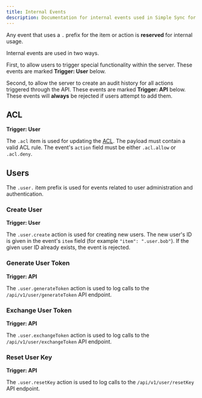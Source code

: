 ```yaml
---
title: Internal Events
description: Documentation for internal events used in Simple Sync for special functionality and audit trails.
---
```


Any event that uses a `.` prefix for the item or action is **reserved** for internal usage.

Internal events are used in two ways.

First, to allow users to trigger special functionality within the server. These events are marked **Trigger: User** below.

Second, to allow the server to create an audit history for all actions triggered through the API. These events are marked **Trigger: API** below. These events will **always** be rejected if users attempt to add them.

## ACL

**Trigger: User**

The `.acl` item is used for updating the [ACL](/simple-sync/acl). The payload must contain a valid ACL rule. The event's `action` field must be either `.acl.allow` or `.acl.deny`.

## Users

The `.user.` item prefix is used for events related to user administration and authentication.

### Create User

**Trigger: User**

The `.user.create` action is used for creating new users. The new user's ID is given in the event's `item` field (for example `"item": ".user.bob"`). If the given user ID already exists, the event is rejected.

### Generate User Token

**Trigger: API**

The `.user.generateToken` action is used to log calls to the `/api/v1/user/generateToken` API endpoint. 

### Exchange User Token

**Trigger: API**

The `.user.exchangeToken` action is used to log calls to the `/api/v1/user/exchangeToken` API endpoint. 

### Reset User Key

**Trigger: API**

The `.user.resetKey` action is used to log calls to the `/api/v1/user/resetKey` API endpoint. 

